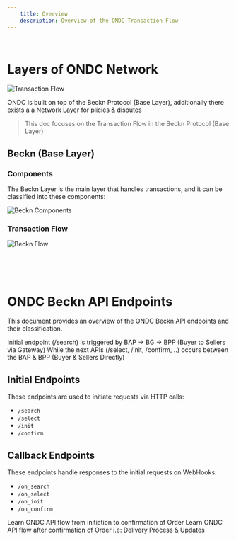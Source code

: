 ```yaml
---
    title: Overview
    description: Overview of the ONDC Transaction Flow
---
```


<br />



# Layers of ONDC Network

![Transaction Flow](/images/ondc/becknNetwork.png)


ONDC is built on top of the Beckn Protocol (Base Layer), additionally there exists a a Network Layer for plicies & disputes

> This doc focuses on the Transaction Flow in the Beckn Protocol (Base Layer)



## Beckn (Base Layer)

### Components

The Beckn Layer is the main layer that handles transactions, and it can
be classified into these components:

![Beckn Components](/images/ondc/becknItems.png)


### Transaction Flow

![Beckn Flow](/images/ondc/becknFlow.png)


<br /> <br /> <br />

# ONDC Beckn API Endpoints

This document provides an overview of the ONDC Beckn API endpoints and their classification.





<Tip>
  Initial endpoint (/search) is triggered by BAP -> BG -> BPP (Buyer to Sellers via Gateway)
</Tip>

<Tip>
  While the next APIs (/select, /init, /confirm, ..) occurs between the BAP & BPP (Buyer & Sellers Directly)
</Tip>


## Initial Endpoints

These endpoints are used to initiate requests via HTTP calls:

- `/search`
- `/select`
- `/init`
- `/confirm`


## Callback Endpoints

These endpoints handle responses to the initial requests on WebHooks:

- `/on_search`
- `/on_select`
- `/on_init`
- `/on_confirm`





<CardGroup cols={2}>
    <Card title="Pre Order Transactions" icon="cart-shopping" href="/ondc/transaction_flow/pre_order">
       Learn ONDC API flow from initiation to confirmation of Order
    </Card>
    <Card title="Post Order Transactions" icon="truck" href="/ondc/transaction_flow/post_order">
       Learn ONDC API flow after confirmation of Order i.e: Delivery Process & Updates
    </Card>
</CardGroup>
